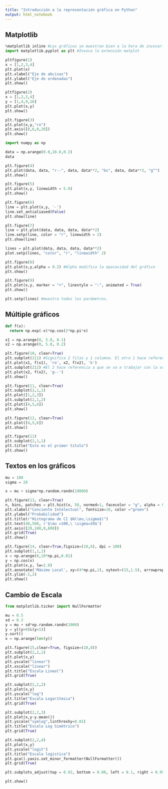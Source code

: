 ```yaml
---
title: "Introducción a la representación gráfica en Python"
output: html_notebook
---
```


## Matplotlib 
```python
%matplotlib inline #Los gráficos se muestran bien a la hora de invocarlas
import matplotlib.pyplot as plt #Invoca la extensión matplot
```

```python
pltfigure(1)
x = [1,2,3,4]
plt.plot(x)
plt.xlabel("Eje de abcisas")
plt.ylabel("Eje de ordenadas")
plt.show()
```

```python
pltfigure(2)
x = [1,2,3,4]
y = [1,4,9,16]
plt.plot(x,y)
plt.show()
```

```python
plt.figure(3)
plt.plot(x,y,"ro")
plt.axis([0,6,0,20])
plt.show()
```


```python
import numpy as np
```

```python
data = np.arange(0.0,10.0,0.2)
data
```

```python
plt.figure(4)
plt.plot(data, data, "r--", data, data**2, "bs", data, data**3, "g^")
plt.show()
```

```python
plt.figure(5)
plt.plot(x,y, linewidth = 5.0)
plt.show()
```

```python
plt.figure(6)
line = plt.plot(x,y, '-')
line.set_antialiased(False)
plt.show(line)
```
```python
plt.figure(7)
line = plt.plot(data, data, data, data**2)
line.setp(line, color = "r", linewidth = 2)
plt.show(line)
```
```python
lines = plt.plot(data, data, data, data**2)
plot.setp(lines, "color", "r", "linewidth" 2)
```

```python
plt.figure(8)
plt.plot(x,y,alpha = 0.2) #Alpha modifica la opacacidad del gráfico
plt.show()
```

```python
plt.figure(9)
plt.plot(x,y, marker = "+", linestyle = ":", animated = True)
plt.show()
```

```python
plt.setp(lines) #muestra todos los parámetros.
```

## Múltiple gráficos

```python
def f(x):
  return np.exp(-x)*np.cos(2*np.pi*x)
```

```python
x1 = np.arange(0, 5.0, 0.1)
x2 = np.arange(0, 5.0, 0.2)
```

```python
plt.figure(10, clear=True)
plt.subplot(211) #Significa 2 filas y 1 columna. El otro 1 hace referencia a que se va atrabajar en la fila 1 y columna 1
plt.plot(x1, f(x1), 'ro', x2, f(x2), 'k')
plt.subplot(212) #El 2 hace referencia a que se va a trabajar con la segunda fila y 1 columna.
plt.plot(x2, f(x2), 'g--')
plt.show()
```

```python
plt.figure(11, clear=True)
plt.subplot(2,1,1)
plt.plot([1,2,3])
plt.subplot(2,1,2)
plt.plot([4,5,6])
plt.show()

plt.figure(12, clear=True)
plt.plot([4,5,6])
plt.show()

plt.figure(11)
plt.subplot(2,1,1)
plt.title("Esto es el primer título")
plt.show()
```

## Textos en los gráficos

```python
mu = 100
sigma = 20

x = mu + sigma*np.random.randn(10000)
```
```python
plt.figure(13, clear=True)
n, bins, patches = plt.hist(x, 50, normed=1, facecolor = "g", alpha = 0.6)
plt.xlabel("Conciente Intelectual", fontsize=10, color ="green")
plt.ylabel("Probabilidad")
plt.title(r"Histograma de CI $N(\mu,\sigma$)")
plt.text(40,500, r'$\mu =100,\ \sigma=20$')
plt.axis([20,180,0,800])
plt.grid(True)
plt.show()
```

```python
plt.figure(14, clear=True,figsize=(10,6), dpi = 100)
plt.subplot(1,1,1)
x = np.arange(0,10*np.pi,0.01)
y = np.cos(x)
plt.plot(x,y, lw=2.0)
plt.annotate('Máximo Local', xy=(4*np.pi,1), xytext=(15,1.5), arrowprops = dict(facecolor = "black", shrink = 0.05))
plt.ylim(-2,2)
plt.show()
```

## Cambio de Escala

```python
from matplotlib.ticker import NullFormatter
```


```python
mu = 0.5
sd = 0.3
y = mu + sd*np.random.randn(1000)
y = y[(y>0)&(y<1)]
y.sort()
x = np.arange(len(y))
```
```python
plt.figure(15,clear=True, figsize=(10,8))
plt.subplot(2,2,1)
plt.plot(x,y)
plt.yscale("linear")
plt.xscale("linear")
plt.title("Escala Lineal")
plt.grid(True)

plt.subplot(2,2,2)
plt.plot(x,y)
plt.yscale("log")
plt.title("Escala Logarítmica")
plt.grid(True)

plt.subplot(2,2,3)
plt.plot(x,y-y.mean())
plt.yscale("symlog",linthreshy=0.01)
plt.title("Escala Log Simétrico")
plt.grid(True)

plt.subplot(2,2,4)
plt.plot(x,y)
plt.yscale("logit")
plt.title("Escala logística")
plt.gca().yaxis.set_minor_formatter(NullFormatter())
plt.grid(True)

plt.subplots_adjust(top = 0.92, bottom = 0.08, left = 0.1, right = 0.95, hspace = 0.35, wspace = 0.35)

plt.show()
```


